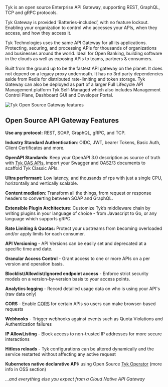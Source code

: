 ---
---
Tyk is an open source Enterprise API Gateway, supporting REST, GraphQL, TCP and gRPC protocols.

Tyk Gateway is provided ‘Batteries-included’, with no feature lockout. Enabling your organization to control who accesses your APIs, when they access, and how they access it.

Tyk Technologies uses the same API Gateway for all its applications. Protecting, securing, and processing APIs for thousands of organizations and businesses around the world. Ideal for Open Banking, building software in the clouds as well as exposing APIs to teams, partners & consumers.

Built from the ground up to be the fastest API gateway on the planet. It does not depend on a legacy proxy underneath. It has no 3rd party dependencies aside from Redis for distributed rate-limiting and token storage. Tyk Gateway can also be deployed as part of a larger Full Lifecycle API Management platform Tyk Self-Managed which also includes Management Control Plane, Dashboard GUI and Developer Portal.

<img src="/img/diagrams/gateway4.png" alt="Tyk Open Source Gateway features" />

## Open Source API Gateway Features

**Use any protocol:** REST, SOAP, GraphQL, gRPC, and TCP.

**Industry Standard Authentication**: OIDC, JWT, bearer Tokens, Basic Auth, Client Certificates and more.

**OpenAPI Standards**: Keep your OpenAPI 3.0 description as source of truth with [Tyk OAS APIs](/docs3/5.8/api-management/gateway-config-managing-oas#), import your Swagger and OAS2/3 documents to scaffold Tyk Classic APIs.

**Ultra performant:** Low latency, and thousands of rps with just a single CPU, horizontally and vertically scalable.

**Content mediation**: Transform all the things, from request or response headers to converting between SOAP and GraphQL. 

**Extensible Plugin Architecture**: Customize Tyk’s middleware chain by writing plugins in your language of choice - from Javascript to Go, or any language which supports gRPC.

**Rate Limiting & Quotas:** Protect your upstreams from becoming overloaded and/or apply limits for each consumer. 

**API Versioning** - API Versions can be easily set and deprecated at a specific time and date.

**Granular Access Control** - Grant access to one or more APIs on a per version and operation basis.

**Blocklist/Allowlist/Ignored endpoint access** - Enforce strict security models on a version-by-version basis to your access points.

**Analytics logging** - Record detailed usage data on who is using your API's (raw data only)

**CORS** - Enable [CORS](/docs3/5.8/api-management/security-features#cross-origin-resource-sharing-cors) for certain APIs so users can make browser-based requests

**Webhooks** - Trigger webhooks against events such as Quota Violations and Authentication failures

**IP AllowListing** - Block access to non-trusted IP addresses for more secure interactions

**Hitless reloads** - Tyk configurations can be altered dynamically and the service restarted without affecting any active request

**Kubernetes native declarative API:** using Open Source [Tyk Operator](https://github.com/TykTechnologies/tyk-operator) (more info in OSS section)

_...and everything else you expect from a Cloud Native API Gateway_